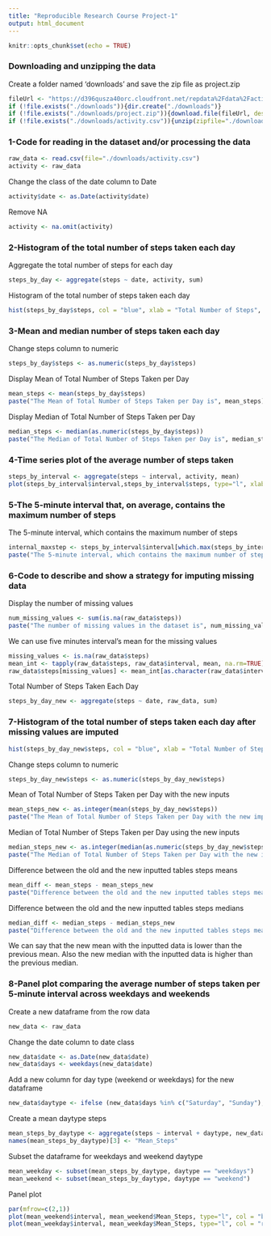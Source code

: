 ```yaml
---
title: "Reproducible Research Course Project-1"
output: html_document
---
```


```r
knitr::opts_chunk$set(echo = TRUE)
```

### Downloading and unzipping the data
Create a folder named 'downloads' and save the zip file as project.zip
```r
fileUrl <- "https://d396qusza40orc.cloudfront.net/repdata%2Fdata%2Factivity.zip"
if (!file.exists("./downloads")){dir.create("./downloads")}
if (!file.exists("./downloads/project.zip")){download.file(fileUrl, destfile="./downloads/project.zip", method="curl")}
if (!file.exists("./downloads/activity.csv")){unzip(zipfile="./downloads/project.zip", exdir="./downloads/")}
```


### 1-Code for reading in the dataset and/or processing the data
```r
raw_data <- read.csv(file="./downloads/activity.csv")
activity <- raw_data
```

Change the class of the date column to Date
```r
activity$date <- as.Date(activity$date)
```

Remove NA
```r
activity <- na.omit(activity)
```

### 2-Histogram of the total number of steps taken each day
Aggregate the total number of steps for each day
```r
steps_by_day <- aggregate(steps ~ date, activity, sum)
```

Histogram of the total number of steps taken each day
```r
hist(steps_by_day$steps, col = "blue", xlab = "Total Number of Steps", ylab = "Frequency", main = "Total Number of Steps Taken Each Day")
```

### 3-Mean and median number of steps taken each day
Change steps column to numeric
```r
steps_by_day$steps <- as.numeric(steps_by_day$steps)
```

Display Mean of Total Number of Steps Taken per Day
```r
mean_steps <- mean(steps_by_day$steps)
paste("The Mean of Total Number of Steps Taken per Day is", mean_steps)
```

Display Median of Total Number of Steps Taken per Day
```r
median_steps <- median(as.numeric(steps_by_day$steps))
paste("The Median of Total Number of Steps Taken per Day is", median_steps)
```

### 4-Time series plot of the average number of steps taken
```r
steps_by_interval <- aggregate(steps ~ interval, activity, mean)
plot(steps_by_interval$interval,steps_by_interval$steps, type="l", xlab="Interval", ylab="Number of Steps",main="Average Number of Steps Taken in Each Interval")
```
### 5-The 5-minute interval that, on average, contains the maximum number of steps
The 5-minute interval, which contains the maximum number of steps
```r
internal_maxstep <- steps_by_interval$interval[which.max(steps_by_interval$steps)]
paste("The 5-minute interval, which contains the maximum number of steps is", internal_maxstep)
```

### 6-Code to describe and show a strategy for imputing missing data
Display the number of missing values
```r
num_missing_values <- sum(is.na(raw_data$steps))
paste("The number of missing values in the dataset is", num_missing_values)
```

We can use five minutes interval's mean for the missing values
```r
missing_values <- is.na(raw_data$steps)
mean_int <- tapply(raw_data$steps, raw_data$interval, mean, na.rm=TRUE)
raw_data$steps[missing_values] <- mean_int[as.character(raw_data$interval[missing_values])]
```

Total Number of Steps Taken Each Day
```r
steps_by_day_new <- aggregate(steps ~ date, raw_data, sum)
```

### 7-Histogram of the total number of steps taken each day after missing values are imputed
```r
hist(steps_by_day_new$steps, col = "blue", xlab = "Total Number of Steps", ylab = "Frequency", main = "Total Number of Steps Taken Each Day with the new inputs")
```

Change steps column to numeric
```r
steps_by_day_new$steps <- as.numeric(steps_by_day_new$steps)
```

Mean of Total Number of Steps Taken per Day with the new inputs
```r
mean_steps_new <- as.integer(mean(steps_by_day_new$steps))
paste("The Mean of Total Number of Steps Taken per Day with the new imputs is", mean_steps_new)
```

Median of Total Number of Steps Taken per Day using the new inputs
```r
median_steps_new <- as.integer(median(as.numeric(steps_by_day_new$steps)))
paste("The Median of Total Number of Steps Taken per Day with the new inputs is", median_steps_new)
```

Difference between the old and the new inputted tables steps means
```r
mean_diff <- mean_steps - mean_steps_new
paste("Difference between the old and the new inputted tables steps means is", mean_diff)
```

Difference between the old and the new inputted tables steps medians
```r
median_diff <- median_steps - median_steps_new
paste("Difference between the old and the new inputted tables steps means is", median_diff)
```
We can say that the new mean with the inputted data is lower than the previous mean.
Also the new median with the inputted data is higher than the previous median.

### 8-Panel plot comparing the average number of steps taken per 5-minute interval across weekdays and weekends
Create a new dataframe from the row data
```r
new_data <- raw_data
```

Change the date column to date class
```r
new_data$date <- as.Date(new_data$date)
new_data$days <- weekdays(new_data$date)
```

Add a new column for day type (weekend or weekdays) for the new dataframe
```r
new_data$daytype <- ifelse (new_data$days %in% c("Saturday", "Sunday"), "weekend", "weekdays")
```

Create a mean daytype steps
```r
mean_steps_by_daytype <- aggregate(steps ~ interval + daytype, new_data, mean)
names(mean_steps_by_daytype)[3] <- "Mean_Steps"
```

Subset the dataframe for weekdays and weekend daytype
```r
mean_weekday <- subset(mean_steps_by_daytype, daytype == "weekdays")
mean_weekend <- subset(mean_steps_by_daytype, daytype == "weekend")
```

Panel plot
```r
par(mfrow=c(2,1))
plot(mean_weekend$interval, mean_weekend$Mean_Steps, type="l", col = "blue", ylab = "Steps", xlab = "Interval", main = "Average Number of Steps on Weekends")
plot(mean_weekday$interval, mean_weekday$Mean_Steps, type="l", col = "red", ylab = "Steps", xlab = "Interval", main = "Average Number of Steps on Weekdays")
```
